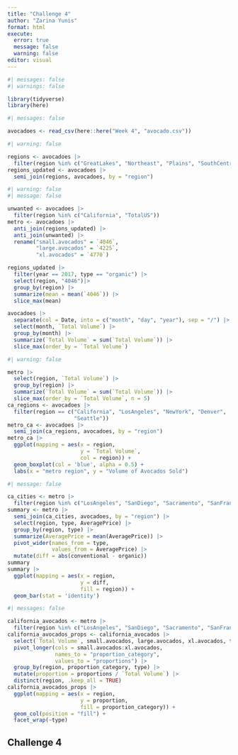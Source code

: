 ```yaml
---
title: "Challenge 4"
author: "Zarina Yunis"
format: html
execute:
  error: true
  message: false
  warning: false
editor: visual
---
```


```r
#| messages: false
#| warnings: false

library(tidyverse)
library(here)
```

```r
#| messages: false

avocadoes <- read_csv(here::here("Week 4", "avocado.csv"))
```

```r
#| warning: false

regions <- avocadoes |>
  filter(region %in% c("GreatLakes", "Northeast", "Plains", "SouthCentral", "Southeast", "West"))
regions_updated <- avocadoes |> 
  semi_join(regions, avocadoes, by = "region")
```

```r
#| warning: false
#| message: false

unwanted <- avocadoes |> 
  filter(region %in% c("California", "TotalUS"))
metro <- avocadoes |> 
  anti_join(regions_updated) |> 
  anti_join(unwanted) |> 
  rename("small.avocados" = `4046`,
         "large.avocados" = `4225`,
         "xl.avocados" = `4770`)
```

```r

regions_updated |>
  filter(year == 2017, type == "organic") |>
  select(region, "4046")|> 
  group_by(region) |> 
  summarize(mean = mean(`4046`)) |> 
  slice_max(mean)
```

```r
avocadoes |> 
  separate(col = Date, into = c("month", "day", "year"), sep = "/") |>
  select(month, `Total Volume`) |> 
  group_by(month) |> 
  summarize(`Total Volume` = sum(`Total Volume`)) |> 
  slice_max(order_by = `Total Volume`)
```

```r
#| warning: false

metro |> 
  select(region, `Total Volume`) |> 
  group_by(region) |> 
  summarize(`Total Volume` = sum(`Total Volume`)) |> 
  slice_max(order_by = `Total Volume`, n = 5)
ca_regions <- avocadoes |>
  filter(region == c("California", "LosAngeles", "NewYork", "Denver", 
                     "Seattle"))
metro_ca <- avocadoes |> 
  semi_join(ca_regions, avocadoes, by = "region")
metro_ca |> 
  ggplot(mapping = aes(x = region,
                       y = `Total Volume`,
                       col = region)) + 
  geom_boxplot(col = 'blue', alpha = 0.5) + 
  labs(x = "metro region", y = "Volume of Avocados Sold")
```

```r
#| message: false

ca_cities <- metro |> 
  filter(region %in% c("LosAngeles", "SanDiego", "Sacramento", "SanFrancisco"))
summary <- metro |> 
  semi_join(ca_cities, avocadoes, by = "region") |> 
  select(region, type, AveragePrice) |> 
  group_by(region, type) |> 
  summarize(AveragePrice = mean(AveragePrice)) |> 
  pivot_wider(names_from = type,
              values_from = AveragePrice) |> 
  mutate(diff = abs(conventional - organic))
summary
summary |> 
  ggplot(mapping = aes(x = region, 
                       y = diff,
                       fill = region)) +
  geom_bar(stat = 'identity')
```

```r
#| messages: false

california_avocados <- metro |> 
  filter(region %in% c("LosAngeles", "SanDiego", "Sacramento", "SanFrancisco"))
california_avocados_props <- california_avocados |> 
  select(`Total Volume`, small.avocados, large.avocados, xl.avocados, type, region) |>
  pivot_longer(cols = small.avocados:xl.avocados,
               names_to = "proportion_category",
               values_to = "proportions") |> 
  group_by(region, proportion_category, type) |> 
  mutate(proportion = proportions / `Total Volume`) |> 
  distinct(region, .keep_all = TRUE)
california_avocados_props |> 
  ggplot(mapping = aes(x = region, 
                       y = proportion, 
                       fill = proportion_category)) +
  geom_col(position = "fill") +
  facet_wrap(~type)
```

## Challenge 4

```r

```
